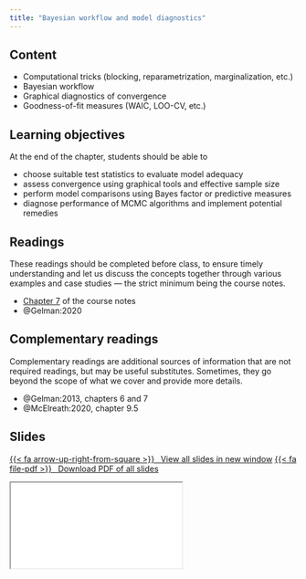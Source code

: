 ```yaml
---
title: "Bayesian workflow and model diagnostics"
---
```



## Content

- Computational tricks (blocking, reparametrization, marginalization, etc.)
- Bayesian workflow
- Graphical diagnostics of convergence
- Goodness-of-fit measures (WAIC, LOO-CV, etc.)

## Learning objectives

At the end of the chapter, students should be able to

- choose suitable test statistics to evaluate model adequacy
- assess convergence using graphical tools and effective sample size
- perform model comparisons using Bayes factor or predictive measures
- diagnose performance of MCMC algorithms and implement potential remedies



## Readings

:::{.callout-warning}

These readings should be completed before class, to ensure timely understanding and let us discuss the concepts together through various examples and case studies --- the strict minimum being the course notes.

:::

- [Chapter 7](https://lbelzile.github.io/MATH80601A/workflow.html) of the course notes
- @Gelman:2020 



## Complementary readings

:::{.callout-warning}
Complementary readings are additional sources of information that are not required readings, but may be useful substitutes. Sometimes, they go beyond the scope of what we cover and provide more details.
:::


- @Gelman:2013, chapters 6 and 7
- @McElreath:2020, chapter 9.5 


## Slides


<p class="text-center"><a class="btn btn-success btn-lg" target="_blank" href="../slides/bayesmod-slides6.html">{{< fa arrow-up-right-from-square >}} &ensp;View all slides in new window</a> <a class="btn btn-success btn-lg" target="_blank" href="../slides/bayesmod-slides6.pdf" role="button">{{< fa file-pdf >}} &ensp;Download PDF of all slides</a></p>


<div class="ratio ratio-16x9">
<iframe class="slide-deck" src="../slides/bayesmod-slides6.html"></iframe>
</div>

